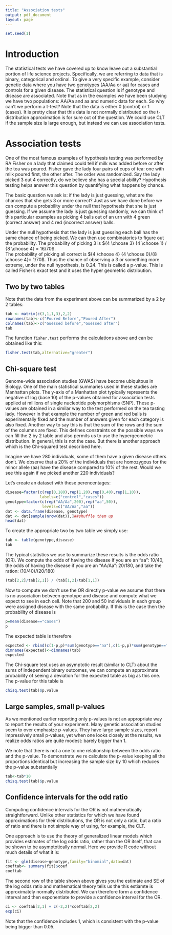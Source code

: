```yaml
---
title: "Association tests"
output: pdf_document
layout: page
---
```

```r
set.seed(1)
```

# Introduction

The statistical tests we have covered up to know leave out a substantial portion of life science projects. Specifically, we are referring to data that is binary, categorical and ordinal. To give a very specific example, consider genetic data where you have two genotypes (AA/Aa or aa) for cases and controls for a given disease. The statistical question is if genotype and disease are associated. Note that as in the examples we have been studying we have two populations: AA/Aa and aa and  numeric data for each. So why can't we perform a t-test? Note that the data is either 0 (control) or 1 (cases). It is pretty clear that this data is not normally distributed so the t-distribution approximation is for sure out of the question. We could use CLT if the sample size is large enough, but instead we can use association tests.

# Association tests

One of the most famous examples of hypothesis testing was performed by RA Fisher on a lady that claimed could tell if milk was added before or after the tea was poured. Fisher gave the lady four pairs of cups of tea: one with milk poured first, the other after. The order was randomized. Say the lady picked 3 out 4 correctly, do we believe she has a special ability? Hypothesis testing helps answer this question by quantifying what happens by chance.

The basic question we ask is: if the lady is just guessing, what are the chances that she gets 3 or more correct? Just as we have done before we can compute a probability under the null that hypothesis that she is just guessing. If we assume the lady is just guessing randomly, we can think of this particular examples as picking 4 balls out of an urn with 4 green (correct answer) and 4 red (incorrect answer) balls. 

Under the null hypothesis that the lady is just guessing each ball has the same chance of being picked. We can then use combinatorics to figure out the probability. The probability of picking 3 is 
${4 \choose 3} {4 \choose 1} / {8 \choose 4} = 16/70$.  
The probability of picking all correct is
${4 \choose 4} {4 \choose 0}/{8 \choose 4}= 1/70$. Thus the chance of observing a 3 or something more extreme, under the null hypothesis, is 0.24. This is called a p-value. This is called Fisher's exact test and it uses the hyper geometric distribution.

## Two by two tables

Note that the data from the experiment above can be summarized by a 2 by 2 tables:
```r
tab <- matrix(c(3,1,1,3),2,2)
rownames(tab)<-c("Poured Before","Poured After")
colnames(tab)<-c("Guessed before","Guessed after")
tab
```
The function `fisher.test` performs the calculations above and can be obtained like this:

```r
fisher.test(tab,alternative="greater")
```


## Chi-square test

Genome-wide association studies (GWAS) have become ubiquitous in Biology. One of the main statistical summaries used in these studies are Manhattan plots. The y-axis of a Manhattan plot typically represents the negative of log (base 10) of the p-values obtained for association tests applied at millions of single nucleotide polymorphisms (SNP). These p-values are obtained in a similar way to the test performed on the tea tasting lady. However in that example the number of green and red balls is experimentally fixed and the number of answers given for each category is also fixed. Another way to say this is that the sum of the rows and the sum of the columns are fixed. This defines constraints on the possible ways we can fill the 2 by 2 table and also permits us to use the hypergeometric distribution. In general, this is not the case. But there is another approach which is the Chi-squared test described here.

Imagine we have 280 individuals, some of them have a given disease others don’t. We observe that a 20% of the individuals that are homozygous for the minor allele (aa) have the disease compared to 10% of the rest. Would we see this again if we picked another 220 individuals?

Let's create an dataset with these perencentages:
```r
disease=factor(c(rep(0,180),rep(1,20),rep(0,40),rep(1,10)),
               labels=c("control","cases"))
genotype=factor(c(rep("AA/Aa",200),rep("aa",50)),
                levels=c("AA/Aa","aa"))
dat <- data.frame(disease, genotype)
dat <- dat[sample(nrow(dat)),]##shuffle them up
head(dat)
```

To create the appropriate two by two table we simply use:
```r
tab <- table(genotype,disease)
tab
```

The typical statistics we use to summarize these results is the odds ratio (OR). We compute the odds of having the disease if you are an "aa": 10/40, the odds of having the disease if you are an "AA/Aa": 20/180, and take the ration: $(10/40) / (20/180)$ 
```r
(tab[2,2]/tab[2,1]) / (tab[1,2]/tab[1,1])
```

Now to compute we don't use the OR directly  p-value we assume that there is no association between genotype and disease and compute what we expect to see in each cell. Note that 200 and 50 individuals in each group were assigned disease with the same probability. If this is the case then the probability of disease is
```r
p=mean(disease=="cases")
p
```
The expected table is therefore
```r
expected <- rbind(c(1-p,p)*sum(genotype=="aa"),c(1-p,p)*sum(genotype=="AA/Aa"))
dimnames(expected)<-dimnames(tab)
expected
```

The Chi-square test uses an asymptotic result (similar to CLT) about the sums of independent binary outcomes, we can compute an approximate probability of seeing a deviation for the expected table as big as this one. The p-value for this table is 
```r
chisq.test(tab)$p.value
```

## Large samples, small p-values

As we mentioned earlier reporting only p-values is not an appropriate way to report the results of your experiment. Many genetic association studies seem to over emphasize p-values. They have large sample sizes, report impressively small p-values, yet when one looks closely at the results, we realize odds ratios are quite modest: barely bigger than 1.

We note that there is not a one to one relationship between the odds ratio and the p-value. To demonstrate we re calculate the p-value keeping all the proportions identical but increasing the sample size by 10 which reduces the p-value substantially
```r
tab<-tab*10
chisq.test(tab)$p.value
```

## Confidence intervals for the odd ratio

Computing confidence intervals for the OR is not mathematically straightforward. Unlike other statistics for which we have found approximations for their distributions, the OR is not only a ratio, but a ratio of ratio and there is not simple way of using, for example, the CLT.
 
 One approach is to use the theory of generalized linear models which provides estimates of the log odds ratio, rather than the OR itself, that can be shown to be asymptotically normal. Here we provide R code without much details of what it is:
  
```r
fit <- glm(disease~genotype,family="binomial",data=dat)
coeftab<- summary(fit)$coef
coeftab
```

The second row of the table shown above gives you the estimate and SE of the log odds ratio and mathematical theory tells us the this estiamte is approximately normally distributed. We can therefore form a confidence interval and then exponentiate to provide a confidence interval for the OR.

```r
ci <- coeftab[2,1] + c(-2,2)*coeftab[2,2]
exp(ci)
```

Note that the confidence includes 1, which is consistent with the p-value being bigger than 0.05.





